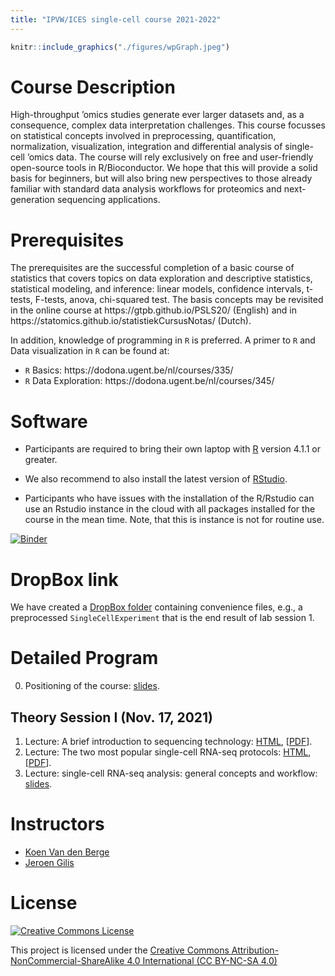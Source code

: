 ```yaml
---
title: "IPVW/ICES single-cell course 2021-2022"
---
```



```r
knitr::include_graphics("./figures/wpGraph.jpeg")
```

# Course Description

High-throughput 'omics studies generate ever larger datasets and, as a consequence, complex data interpretation challenges. This course focusses on statistical concepts involved in preprocessing, quantification, normalization, visualization, integration and differential analysis of single-cell 'omics data. The course will rely exclusively on free and user-friendly open-source tools in R/Bioconductor. We hope that this will provide a solid basis for beginners, but will also bring new perspectives to those already familiar with standard data analysis workflows for proteomics and next-generation sequencing applications.

# Prerequisites

The prerequisites  are the successful completion of a basic course of statistics that covers topics on data exploration and descriptive statistics, statistical modeling, and inference: linear models, confidence intervals, t-tests, F-tests, anova, chi-squared test.
The basis concepts may be revisited in the online course at https://gtpb.github.io/PSLS20/ (English) and in https://statomics.github.io/statistiekCursusNotas/ (Dutch).

In addition, knowledge of programming in `R` is preferred. A primer to `R` and Data visualization in `R` can be found at:

 - `R` Basics: https://dodona.ugent.be/nl/courses/335/
 - `R` Data Exploration: https://dodona.ugent.be/nl/courses/345/


# Software 

- Participants are required to bring their own laptop with [R](https://www.r-project.org/) version 4.1.1 or greater. 

- We also recommend to also install the latest version of [RStudio](https://www.rstudio.com/products/rstudio/download/).

- Participants who have issues with the installation of the R/Rstudio can use an Rstudio instance in the cloud with all packages installed for the course in the mean time. Note, that this is instance is not for routine use. 

[![Binder](http://mybinder.org/badge.svg)](https://mybinder.org/v2/gh/statOmics/SGA21/binder?urlpath=rstudio)

# DropBox link 

We have created a [DropBox folder](https://www.dropbox.com/sh/3yc9065ri76b2e7/AAAr0z9ZGp3APZ-reH6I0DGQa?dl=0) containing convenience files, e.g., a preprocessed `SingleCellExperiment` that is the end result of lab session 1.

# Detailed Program

0. Positioning of the course: [slides](https://docs.google.com/presentation/d/1ZZe6g3eZFkJz9Ph6bMT3-rAU8dBKQOu9N7SDzSOBtfI/edit?usp=sharing).

## Theory Session I (Nov. 17, 2021)

1. Lecture: A brief introduction to sequencing technology: [HTML](./introSequencingBulk.html), [[PDF](./introSequencingBulk.pdf)].
2. Lecture: The two most popular single-cell RNA-seq protocols: [HTML](./singleCellProtocols.html), [[PDF](./singleCellProtocols.pdf)].
3. Lecture: single-cell RNA-seq analysis: general concepts and workflow: [slides](https://docs.google.com/presentation/d/1sfbtw52qWgA7TcDIrGB3fWksLM0Mu9O7gBqYgGrt9fM/edit?usp=sharing).


# Instructors

 - [Koen Van den Berge](https://koenvandenberge.github.io/)
 - [Jeroen Gilis](https://statomics.github.io/pages/jeroen.html)


# License

<a rel="license" href="https://creativecommons.org/licenses/by-nc-sa/4.0"><img alt="Creative Commons License" style="border-width:0" src="https://i.creativecommons.org/l/by-nc-sa/4.0/88x31.png" /></a>

This project is licensed under the [Creative Commons Attribution-NonCommercial-ShareAlike 4.0 International (CC BY-NC-SA 4.0)](https://creativecommons.org/licenses/by-nc-sa/4.0)

